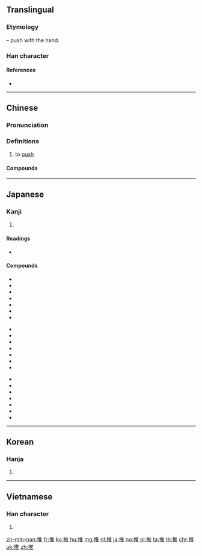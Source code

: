 {{also|稚}}
==Translingual==

===Etymology===
{{Han compound|手|alt1=扌|t1=hand|隹|ls=psc|c1=s|c2=p}} – push with the hand.

===Han character===
{{Han char|rn=64|rad=手|as=08|sn=11|four=50014|canj=QOG|ids=⿰扌隹}}

====References====
* {{Han ref|kx=0439.080|dkj=12284|dj=0790.010|hdz=31898.070|uh=63A8|ud=25512|bh=B1C0|bd=45504}}

----

==Chinese==
{{zh-forms}}

===Pronunciation===
{{zh-pron
|m=tuī
|c=teoi1
|h=pfs=thôi
|md=
|mn=chhui/the/thui
|w=1the
|ma=y
|mc=y
|oc=y
|cat=v
}}

===Definitions===
{{zh-hanzi}}

# to [[push]]

{{zh-cat|Beginning}}

====Compounds====
{{der5
|{{zh-l|推本溯源}}
|{{zh-l|推病}}
|{{zh-l|推波助瀾}}
|{{zh-l|推測}}
|{{zh-l|推陳出新}}
|{{zh-l|推誠相見}}
|{{zh-l|推遲}}
|{{zh-l|推斥力}}
|{{zh-l|推崇}}
|{{zh-l|推出}}
|{{zh-l|推辭}}
|{{zh-l|推戴}}
|{{zh-l|推導}}
|{{zh-l|推倒}}
|{{zh-l|推定}}
|{{zh-l|推動}}
|{{zh-l|推斷}}
|{{zh-l|推度}}
|{{zh-l|推故}}
|{{zh-l|推廣}}
|{{zh-l|推及}}
|{{zh-l|推己及人}}
|{{zh-l|推見}}
|{{zh-l|推薦}}
|{{zh-l|推獎}}
|{{zh-l|推襟送抱}}
|{{zh-l|推進}}
|{{zh-l|推進器}}
|{{zh-l|推究}}
|{{zh-l|推舉}}
|{{zh-l|推拒}}
|{{zh-l|推理}}
|{{zh-l|推力}}
|{{zh-l|推論}}
|{{zh-l|推拿}}
|{{zh-l|推敲}}
|{{zh-l|推求}}
|{{zh-l|推卻}}
|{{zh-l|推讓}}
|{{zh-l|推三阻四}}
|{{zh-l|推搡}}
|{{zh-l|推說}}
|{{zh-l|推算}}
|{{zh-l|推搪}}
|{{zh-l|推濤作浪}}
|{{zh-l|推頭}}
|{{zh-l|推土機}}
|{{zh-l|推託}}
|{{zh-l|推脫}}
|{{zh-l|推委}}
|{{zh-l|推諉}}
|{{zh-l|推問}}
|{{zh-l|推想}}
|{{zh-l|推銷}}
|{{zh-l|推卸}}
|{{zh-l|推謝}}
|{{zh-l|推心置腹}}
|{{zh-l|推行}}
|{{zh-l|推許}}
|{{zh-l|推選}}
|{{zh-l|推延}}
|{{zh-l|推演}}
|{{zh-l|推移}}
|{{zh-l|推展}}
|{{zh-l|推知}}
|{{zh-l|推重}}
|{{zh-l|推子}}
}}

----

==Japanese==

===Kanji===
{{ja-kanji|grade=6|rs=手08}}

# {{defn|lang=ja|sort=手08}}

====Readings====
* {{ja-readings|on=[[すい]] (sui)|kun=[[おす]] (osu)}}

====Compounds====
{{der-top}}
{{top3}}
* {{ja-r|推移|すい.い}}
* {{ja-r|推挙|すいきょ}}
* {{ja-r|推計|すいけい}}
* {{ja-r|推敲|すいこう}}
* {{ja-r|推考|すいこう}}
* {{ja-r|推察|すいさつ}}
* {{ja-r|推参|すいさん}}
{{mid3}}
* {{ja-r|推称|すいしょう}}
* {{ja-r|推賞|すいしょう}}
* {{ja-r|推奨|すいしょう}}
* {{ja-r|推進|すいしん}}
* {{ja-r|推薦|すいせん}}
* {{ja-r|推測|すいそく}}
* {{ja-r|推戴|すいたい}}
{{mid3}}
* {{ja-r|推断|すいだん}}
* {{ja-r|推知|すいち}}
* {{ja-r|推定|すいてい}}
* {{ja-r|推理|すいり}}
* {{ja-r|推量|すいりょう}}
* {{ja-r|推力|すいりょく}}
* {{ja-r|推論|すいろん}}
{{bottom}}
{{der-bottom}}

----

==Korean==

===Hanja===
{{ko-hanja|hangeul=[[추]], [[퇴]]|eumhun=|mr=ch'u, t'oe|y=chwu, thoy}}

# {{defn|lang=ko|sort=手08}}

----

==Vietnamese==

===Han character===
{{vi-hantu|[[suy]], [[chui]], [[thoi]], [[thòi]], [[thôi]], [[tòi]]|rs=手08}}

# {{defn|lang=vi|sort=手08}}

[[zh-min-nan:推]]
[[fr:推]]
[[ko:推]]
[[hu:推]]
[[mg:推]]
[[nl:推]]
[[ja:推]]
[[no:推]]
[[pl:推]]
[[ta:推]]
[[th:推]]
[[chr:推]]
[[uk:推]]
[[zh:推]]